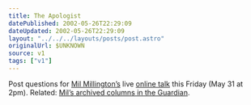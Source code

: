 ```yaml
---
title: The Apologist
datePublished: 2002-05-26T22:29:09
dateUpdated: 2002-05-26T22:29:09
layout: "../../../layouts/posts/post.astro"
originalUrl: $UNKNOWN
source: v1
tags: ["v1"]
---
```


Post questions for [Mil Millington&#8217;s][1] live [online talk][2] this Friday (May 31 at 2pm). Related: [Mil&#8217;s archived columns in the Guardian][3].

[1]: http://homepage.ntlworld.com/mil.millington/ "Mil's Apology Homepage"
[2]: http://talk.guardian.co.uk/WebX?50@@.eea3bdf/25 "Mil Millington at GuardianTalk"
[3]: http://makeashorterlink.com/?P201123D "Mil Millington's columns for The Guardian"
